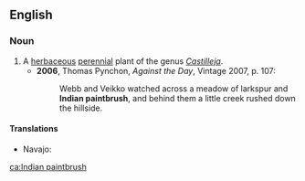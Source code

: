 ==English==
{{wikipedia}}

===Noun===
{{en-noun|-|sg=[[Indian]] [[paintbrush]]}}

# A [[herbaceous]] [[perennial]] plant of the genus ''[[Castilleja]]''.
#* '''2006''', Thomas Pynchon, ''Against the Day'', Vintage 2007, p. 107:
#*: Webb and Veikko watched across a meadow of larkspur and '''Indian paintbrush''', and behind them a little creek rushed down the hillside.

====Translations====
{{trans-top|herbaceous plant}}
* Navajo: {{tø|nv|dahiitį́hídą́ą́ʼtsoh}}
{{trans-mid}}
{{trans-bottom}}

[[ca:Indian paintbrush]]